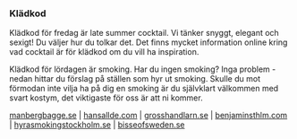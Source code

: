 ### Klädkod

Klädkod för fredag är late summer cocktail. Vi tänker snyggt, elegant och sexigt! Du väljer hur du tolkar det. Det finns mycket information online kring vad cocktail är för klädkod om du vill ha inspiration.

Klädkod för lördagen är smoking. Har du ingen smoking? Inga problem - nedan hittar du förslag på ställen som hyr ut smoking. Skulle du mot förmodan inte vilja ha på dig en smoking är du självklart välkommen med svart kostym, det viktigaste för oss är att ni kommer.

[manbergbagge.se](https://www.manbergbagge.se/hyrasmoking) | [hansallde.com](https://hansallde.com/smoking/) | [grosshandlarn.se](https://www.grosshandlarn.se/uthyrning-frack-smoking) | [benjaminsthlm.com](https://www.benjaminsthlm.com/uthyrning) | [hyrasmokingstockholm.se](https://www.hyrasmokingstockholm.se/hyra-smoking) | [bisseofsweden.se](https://www.bisseofsweden.se/smoking-och-frack)
